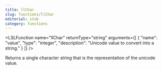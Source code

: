 ```yaml
---
title: llChar
slug: functions/llChar
editorial: stub
category: functions
---
```


<LSLFunction
	name="llChar"
	returnType="string"
	arguments={[
	{
		"name": "value",
		"type": "integer",
		"description": "Unicode value to convert into a string."
	}
]}
/>

Returns a single character string that is the representation of the unicode value.
